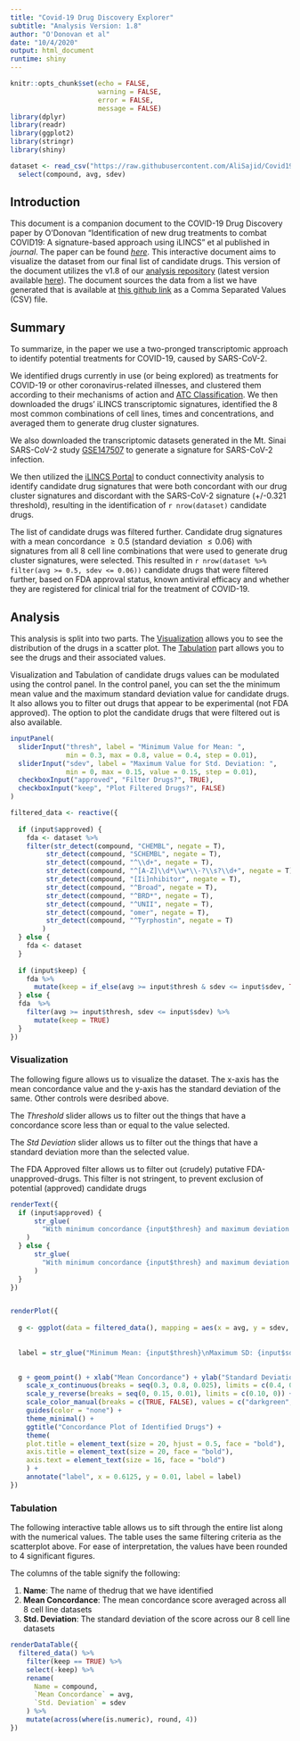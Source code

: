 ```yaml
---
title: "Covid-19 Drug Discovery Explorer"
subtitle: "Analysis Version: 1.8"
author: "O'Donovan et al"
date: "10/4/2020"
output: html_document
runtime: shiny
---
```


```r
knitr::opts_chunk$set(echo = FALSE,
                      warning = FALSE,
                      error = FALSE,
                      message = FALSE)
library(dplyr)
library(readr)
library(ggplot2)
library(stringr)
library(shiny)

dataset <- read_csv("https://raw.githubusercontent.com/AliSajid/Covid19/v1.6/results/sars2-summarized-dataset.csv") %>% 
  select(compound, avg, sdev)
```

## Introduction

This document is a companion document to the COVID-19 Drug Discovery paper by O'Donovan "Identification of new drug treatments to combat COVID19: A signature-based approach using iLINCS" et al published in *journal*. The paper can be found [*here*](). This interactive document aims to visualize the dataset from our final list of candidate drugs. This version of the document utilizes the v1.8 of our [analysis repository](https://github.com/AliSajid/Covid19/tree/v1.8) (latest version available [here](https://github.com/AliSajid/Covid19)). The document sources the data from a list we have generated that is available at [this github link]("https://raw.githubusercontent.com/AliSajid/Covid19/v1.8/results/sars2-summarized-dataset.csv") as a Comma Separated Values (CSV) file.

## Summary

To summarize, in the paper we use a two-pronged transcriptomic approach to identify potential treatments for COVID-19, caused by SARS-CoV-2. 

We identified drugs currently in use (or being explored) as treatments for COVID-19 or other coronavirus-related illnesses, and clustered them according to their mechanisms of action and [ATC Classification](https://www.whocc.no/atc_ddd_index/). We then downloaded the drugs' iLINCS transcriptomic signatures, identified the 8 most common combinations of cell lines, times and concentrations, and averaged them to generate drug cluster signatures. 

We also downloaded the transcriptomic datasets generated in the Mt. Sinai SARS-CoV-2 study [GSE147507](https://www.ncbi.nlm.nih.gov/geo/query/acc.cgi?acc=GSE147507) to generate a signature for SARS-CoV-2 infection. 

We then utilized the [iLINCS Portal](http://ilincs.org/ilincs/) to conduct connectivity analysis to identify candidate drug signatures that were both concordant with our drug cluster signatures and discordant with the SARS-CoV-2 signature (+/-0.321 threshold), resulting in the identification of `r nrow(dataset)` candidate drugs.

The list of candidate drugs was filtered further. Candidate drug signatures with a mean concordance $\geq0.5$ (standard deviation $\leq 0.06$) with signatures from all 8 cell line combinations that were used to generate drug cluster signatures, were selected. This resulted in `r nrow(dataset %>% filter(avg >= 0.5, sdev <= 0.06))` candidate drugs that were filtered further, based on FDA approval status, known antiviral efficacy and whether they are registered for clinical trial for the treatment of COVID-19.

## Analysis

This analysis is split into two parts. The [Visualization](#visualization) allows you to see the distribution of the drugs in  a scatter plot. The [Tabulation](#tabulation) part allows you to see the drugs and their associated values.

Visualization and Tabulation of candidate drugs values can be modulated using the control panel. In the control panel, you can set the the minimum mean value and the maximum standard deviation value for candidate drugs. It also allows you to filter out drugs that appear to be experimental (not FDA approved). The option to plot the candidate drugs that were filtered out is also available.

```r
inputPanel(
  sliderInput("thresh", label = "Minimum Value for Mean: ",
              min = 0.3, max = 0.8, value = 0.4, step = 0.01),
  sliderInput("sdev", label = "Maximum Value for Std. Deviation: ",
              min = 0, max = 0.15, value = 0.15, step = 0.01),
  checkboxInput("approved", "Filter Drugs?", TRUE),
  checkboxInput("keep", "Plot Filtered Drugs?", FALSE)
)

filtered_data <- reactive({
  
  if (input$approved) {
    fda <- dataset %>% 
    filter(str_detect(compound, "CHEMBL", negate = T),
         str_detect(compound, "SCHEMBL", negate = T),
         str_detect(compound, "^\\d+", negate = T),
         str_detect(compound, "^[A-Z]\\d*\\w*\\-?\\s?\\d+", negate = T),
         str_detect(compound, "[Ii]nhibitor", negate = T),
         str_detect(compound, "^Broad", negate = T),
         str_detect(compound, "^BRD*", negate = T),
         str_detect(compound, "^UNII", negate = T),
         str_detect(compound, "omer", negate = T),
         str_detect(compound, "^Tyrphostin", negate = T)
        )
  } else {
    fda <- dataset
  }
  
  if (input$keep) {
    fda %>% 
      mutate(keep = if_else(avg >= input$thresh & sdev <= input$sdev, TRUE, FALSE))
  } else {
  fda  %>% 
    filter(avg >= input$thresh, sdev <= input$sdev) %>% 
      mutate(keep = TRUE)
  }
})

```


### Visualization {#visualization}

The following figure allows us to visualize the dataset. The x-axis has the mean concordance value and the y-axis has the standard deviation of the same. Other controls were desribed above.

The *Threshold* slider allows us to filter out the things that have a concordance score less than or equal to the value selected.

The *Std Deviation* slider allows us to filter out the things that have a standard deviation more than the selected value.

The FDA Approved filter allows us to filter out (crudely) putative FDA-unapproved-drugs. This filter is not stringent, to prevent exclusion of potential (approved) candidate drugs

```r

renderText({
  if (input$approved) {
      str_glue(
        "With minimum concordance {input$thresh} and maximum deviation {input$sdev}, we have {nrow(filtered_data() %>% filter(keep == TRUE))} filtered drugs in our list."
    )
  } else {
      str_glue(
        "With minimum concordance {input$thresh} and maximum deviation {input$sdev}, we have {nrow(filtered_data() %>% filter(keep == TRUE))} drugs in our list."
      )
  }
})


renderPlot({
  
  g <- ggplot(data = filtered_data(), mapping = aes(x = avg, y = sdev, color = keep))
  
  
  label = str_glue("Minimum Mean: {input$thresh}\nMaximum SD: {input$sdev}\nDrugs Identified: {nrow(filtered_data() %>% filter(keep == TRUE))}")

  
  g + geom_point() + xlab("Mean Concordance") + ylab("Standard Deviation") +
    scale_x_continuous(breaks = seq(0.3, 0.8, 0.025), limits = c(0.4, 0.625)) +
    scale_y_reverse(breaks = seq(0, 0.15, 0.01), limits = c(0.10, 0)) +
    scale_color_manual(breaks = c(TRUE, FALSE), values = c("darkgreen", "lightgrey")) +
    guides(color = "none") +
    theme_minimal() +
    ggtitle("Concordance Plot of Identified Drugs") +
    theme(
    plot.title = element_text(size = 20, hjust = 0.5, face = "bold"),
    axis.title = element_text(size = 20, face = "bold"),
    axis.text = element_text(size = 16, face = "bold")
    ) +
    annotate("label", x = 0.6125, y = 0.01, label = label)
})

```

### Tabulation {#tabulation}

The following interactive table allows us to sift through the entire list along with the numerical values. The table uses the same filtering criteria as the scatterplot above. For ease of interpretation, the values have been rounded to 4 significant figures.

The columns of the table signify the following:

1. **Name**: The name of thedrug that we have identified
2. **Mean Concordance**: The mean concordance score averaged across all 8 cell line datasets
3. **Std. Deviation**: The standard deviation of the score across our 8 cell line datasets

```r

renderDataTable({
  filtered_data() %>% 
    filter(keep == TRUE) %>% 
    select(-keep) %>% 
    rename(
      Name = compound,
      `Mean Concordance` = avg,
      `Std. Deviation` = sdev
    ) %>% 
    mutate(across(where(is.numeric), round, 4))
})

```



